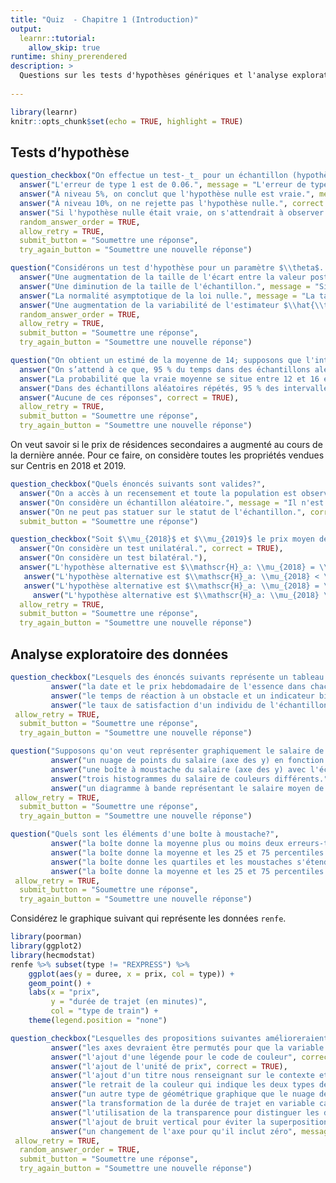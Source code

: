 ```yaml
---
title: "Quiz  - Chapitre 1 (Introduction)"
output:
  learnr::tutorial:
    allow_skip: true
runtime: shiny_prerendered
description: >
  Questions sur les tests d'hypothèses génériques et l'analyse exploratoire graphique de données.
  
---
```


```r
library(learnr)
knitr::opts_chunk$set(echo = TRUE, highlight = TRUE)
```

## Tests d'hypothèse


```r
question_checkbox("On effectue un test-_t_ pour un échantillon (hypothèse unilatérale) et on obtient une valeur-_p_ de 0.06. Quel énoncé est correct?",
  answer("L'erreur de type 1 est de 0.06.", message = "L'erreur de type 1 est égale au niveau si la loi nulle est correctement spécifiée."),
  answer("À niveau 5%, on conclut que l'hypothèse nulle est vraie.", message = "On ne conclut jamais en faveur de l'hypothèse: la valeur-p est la probabilité conditionnelle sous l'hypothèse nulle d'obtenir un résultat. L'alternative peut être tout aussi probable, mais le manque de puissance nous empêche de rejeter la valeur observée."),
  answer("À niveau 10%, on ne rejette pas l'hypothèse nulle.", correct = TRUE),
  answer("Si l'hypothèse nulle était vraie, on s'attendrait à observer un résultat aussi extrême 6% du temps.", correct = TRUE),
  random_answer_order = TRUE,
  allow_retry = TRUE,
  submit_button = "Soumettre une réponse",
  try_again_button = "Soumettre une nouvelle réponse")

```


```r
question("Considérons un test d'hypothèse pour un paramètre $\\theta$. Quels facteurs mènent à une augmentation de la puissance d'un test de Wald?",
  answer("Une augmentation de la taille de l'écart entre la valeur postulée du paramètre $\\theta_0$ et la vraie valeur.", correct = TRUE),
  answer("Une diminution de la taille de l'échantillon.", message = "Si la taille de l'échantillon diminue, on a moins d'information pour détecter une différence."),
  answer("La normalité asymptotique de la loi nulle.", message = "La taille de l'échantillon influe sur la loi nulle, mais cela n'a aucun impact sur la puissance."),
  answer("Une augmentation de la variabilité de l'estimateur $\\hat{\\theta}$.", message = "Plus l'estimateur est variable, moins l'observation est précise: on rejette l'hypothèse nulle moins souvent."),
  random_answer_order = TRUE,
  allow_retry = TRUE,
  submit_button = "Soumettre une réponse",
  try_again_button = "Soumettre une nouvelle réponse")
```

```r
question("On obtient un estimé de la moyenne de 14; supposons que l'intervalle de confiance associé de niveau 95% est [12,16]. Laquelle des interprétations suivantes de l'intervalle de confiance est correcte?",
  answer("On s’attend à ce que, 95 % du temps dans des échantillons aléatoires répétés, la vraie moyenne se situe entre 12 et 16.", message = "Les bornes de l'intervalle de confiance sont aléatoires."),
  answer("La probabilité que la vraie moyenne se situe entre 12 et 16 est de 95%.", message = "L'intervalle contient (ou pas) la vraie moyenne; cette définition vaut pour un intervalle de crédibilité."),
  answer("Dans des échantillons aléatoires répétés, 95 % des intervalles de confiance contiennent la valeur de la moyenne, soit 14.", message = "La vraie moyenne est inconnue!"),
  answer("Aucune de ces réponses", correct = TRUE),
  allow_retry = TRUE,
  submit_button = "Soumettre une réponse",
  try_again_button = "Soumettre une nouvelle réponse")
```



On veut savoir si le prix de résidences secondaires a augmenté au cours de la dernière année. Pour ce faire, on considère toutes les propriétés vendues sur Centris en 2018 et 2019.


```r
question_checkbox("Quels énoncés suivants sont valides?",
  answer("On a accès à un recensement et toute la population est observée: il suffit de comparer les moyennes empiriques des prix.", message = "La population d'intérêt inclut des maisons qui ne sont pas sur le site de Centris. "),
  answer("On considère un échantillon aléatoire.", message = "Il n'est pas clair que l'échantillon est aléatoire, parce qu'on a un seul vendeur (les maisons les plus chères sont typiquement vendues par des courtiers indépendants.)"),
  answer("On ne peut pas statuer sur le statut de l'échantillon.", correct = TRUE),
  submit_button = "Soumettre une réponse")
```


```r
question_checkbox("Soit $\\mu_{2018}$ et $\\mu_{2019}$ le prix moyen de vente des maisons en 2018 et 2019, respectivement. Quels énoncés suivants sont valides?",
  answer("On considère un test unilatéral.", correct = TRUE),
  answer("On considère un test bilatéral."),
  answer("L'hypothèse alternative est $\\mathscr{H}_a: \\mu_{2018} = \\mu_{2019}$ et l'hypothèse nulle $\\mathscr{H}_0: \\mu_{2018} > \\mu_{2019}$", message = "Les hypothèses sont inversées: on se fait l'avocat du diable et l'hypothèse nulle est toujours ponctuelle."),
   answer("L'hypothèse alternative est $\\mathscr{H}_a: \\mu_{2018} < \\mu_{2019}$ et l'hypothèse nulle $\\mathscr{H}_0: \\mu_{2018} \\leq \\mu_{2019}$", correct = TRUE),
   answer("L'hypothèse alternative est $\\mathscr{H}_a: \\mu_{2018} = \\mu_{2019}$ et l'hypothèse nulle $\\mathscr{H}_0: \\mu_{2018} \\neq \\mu_{2019}$"),
     answer("L'hypothèse alternative est $\\mathscr{H}_a: \\mu_{2018} \\neq \\mu_{2019}$ et l'hypothèse nulle $\\mathscr{H}_0: \\mu_{2018} = \\mu_{2019}$"),
  allow_retry = TRUE,
  submit_button = "Soumettre une réponse",
  try_again_button = "Soumettre une nouvelle réponse")
```

## Analyse exploratoire des données

```r
question_checkbox("Lesquels des énoncés suivants représente un tableau de données en format long si chaque ligne du tableau contient ",
         answer("la date et le prix hebdomadaire de l'essence dans chacune des 17 régions du Québec (18 colonnes)", message = "Région est une variable catégorielle."),
         answer("le temps de réaction à un obstacle et un indicateur binaire indiquant la mise en situation (texter ou converser au cellulaire)", correct = TRUE),
         answer("le taux de satisfaction d'un individu de l'échantillon et des caractéristiques socio-démographiques", correct = TRUE),
 allow_retry = TRUE,
  submit_button = "Soumettre une réponse",
  try_again_button = "Soumettre une nouvelle réponse")
```


```r
question("Supposons qu'on veut représenter graphiquement le salaire de professeurs en fonction de leur échelon académique. Quelle représentation graphique parmi les options suivantes est la plus adéquate?",
         answer("un nuage de points du salaire (axe des y) en fonction de l'échelon, avec de la transparence.", message = "La variable échelon est ordinale"),
         answer("une boîte à moustache du salaire (axe des y) avec l'échelon (axe des x), ordonné selon le rang (adjoint, aggrégé, titulaire)", correct = TRUE),
         answer("trois histogrammes du salaire de couleurs différents.", message = "Si les histogrammes se chevauchent, il sera difficile de faire une distinction entre les trois groupes."),
         answer("un diagramme à bande représentant le salaire moyen de professeurs en fonction de l'échelon", message = "Cette représentation ne fait pas un usage adéquat de l'information en ne conservant que la moyenne."),
 allow_retry = TRUE,
  submit_button = "Soumettre une réponse",
  try_again_button = "Soumettre une nouvelle réponse")
```

```r
question("Quels sont les éléments d'une boîte à moustache?",
         answer("la boîte donne la moyenne plus ou moins deux erreurs-type et les moustaches s'étendent jusqu'au minimum et au maximum de l'échantillon."),
         answer("la boîte donne la moyenne et les 25 et 75 percentiles de la distribution, avec une moustache d'une longueur de 2 fois l'erreur-type et les points au-delà les valeurs aberrantes."),
         answer("la boîte donne les quartiles et les moustaches s'étendent jusqu'à 1.5 fois l'écart interquartile.", correct = TRUE),
         answer("la boîte donne la moyenne et les 25 et 75 percentiles de la distribution; les moustaches s'étendent jusqu'à 1.5 fois l'écart interquartile. Les valeurs au-delà sont aberrantes."),
 allow_retry = TRUE,
  submit_button = "Soumettre une réponse",
  try_again_button = "Soumettre une nouvelle réponse")
```

Considérez le graphique suivant qui représente les données `renfe`. 

```r
library(poorman)
library(ggplot2)
library(hecmodstat)
renfe %>% subset(type != "REXPRESS") %>%
    ggplot(aes(y = duree, x = prix, col = type)) + 
    geom_point() + 
    labs(x = "prix", 
         y = "durée de trajet (en minutes)",
         col = "type de train") + 
    theme(legend.position = "none") 

```
```r
question_checkbox("Lesquelles des propositions suivantes amélioreraient le graphique?",
         answer("les axes devraient être permutés pour que la variable réponse figure sur l'axe des y (ordonnées)", correct = TRUE),
         answer("l'ajout d'une légende pour le code de couleur", correct = TRUE),
         answer("l'ajout de l'unité de prix", correct = TRUE),
         answer("l'ajout d'un titre nous renseignant sur le contexte et les données", correct = TRUE), 
         answer("le retrait de la couleur qui indique les deux types de train à grande vitesse", message = "l'utilisation de la couleur évite un nouveau panneau graphique et permet de mieux comparer les deux types de train."),
         answer("un autre type de géométrique graphique que le nuage de points, par exemple une boîte à moustache", correct = TRUE),
         answer("la transformation de la durée de trajet en variable catégorielle"),
         answer("l'utilisation de la transparence pour distinguer les duplicatas", correct = TRUE), 
         answer("l'ajout de bruit vertical pour éviter la superposition", message = "Si cette option est souvent souhaitable, la faible différence ici entre les durées risque de rendre la représentation graphique trompeuse."),
         answer("un changement de l'axe pour qu'il inclut zéro", message = "Fausse bonne idée: ni le prix, ni la durée ne peuvent être plausiblement nuls et cette option compresserait les observations et rendrait difficile les comparaisons."),
 allow_retry = TRUE,
  random_answer_order = TRUE,
  submit_button = "Soumettre une réponse",
  try_again_button = "Soumettre une nouvelle réponse")
```
